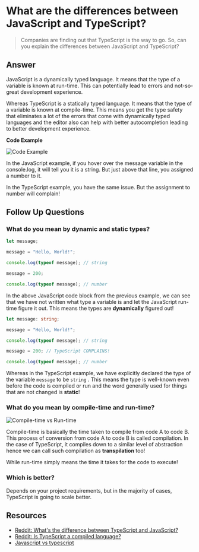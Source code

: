 
# What are the differences between JavaScript and TypeScript?

> Companies are finding out that TypeScript is the way to go. So, can you explain the differences between JavaScript and TypeScript?

## Answer

JavaScript is a dynamically typed language. It means that the type of a variable is known at run-time. This can potentially lead to errors and not-so-great development experience.

Whereas TypeScript is a statically typed language. It means that the type of a variable is known at compile-time. This means you get the type safety that eliminates a lot of the errors that come with dynamically typed languages and the editor also can help with better autocompletion leading to better development experience.

**Code Example**

![Code Example](./assets/js-vs-ts-example.webp)

In the JavaScript example, if you hover over the message variable in the console.log, it will tell you it is a string. But just above that line, you assigned a number to it.

In the TypeScript example, you have the same issue. But the assignment to number will complain!

## Follow Up Questions

### What do you mean by dynamic and static types?

```javascript
let message;

message = "Hello, World!";

console.log(typeof message); // string

message = 200;

console.log(typeof message); // number
```

In the above JavaScript code block from the previous example, we can see that we have not written what type a variable is and let the JavaScript run-time figure it out. This means the types are **dynamically** figured out!

```typescript
let message: string;

message = "Hello, World!";

console.log(typeof message); // string

message = 200; // TypeScript COMPLAINS!

console.log(typeof message); // number
```

Whereas in the TypeScript example, we have explicitly declared the type of the variable `message` to be `string` . This means the type is well-known even before the code is compiled or run and the word generally used for things that are not changed is **static**!

### What do you mean by compile-time and run-time?

![Compile-time vs Run-time](./assets/compile-time-vs-run-time.webp) 

Compile-time is basically the time taken to compile from code A to code B. This process of conversion from code A to code B is called compilation. In the case of TypeScript, it compiles down to a similar level of abstraction hence we can call such compilation as **transpilation** too!

While run-time simply means the time it takes for the code to execute!

### Which is better?

Depends on your project requirements, but in the majority of cases, TypeScript is going to scale better.

## Resources

- [Reddit: What's the difference between TypeScript and JavaScript?](https://www.reddit.com/r/learnprogramming/comments/zi9ora/whats_the_difference_between_typescript_and/)
- [Reddit: Is TypeScript a compiled language?](https://www.reddit.com/r/AskProgramming/comments/ob7z80/is_typescript_a_compiled_language/)
- [Javascript vs typescript](https://www.reddit.com/r/reactjs/comments/14784fy/javascript_vs_typescript/)
